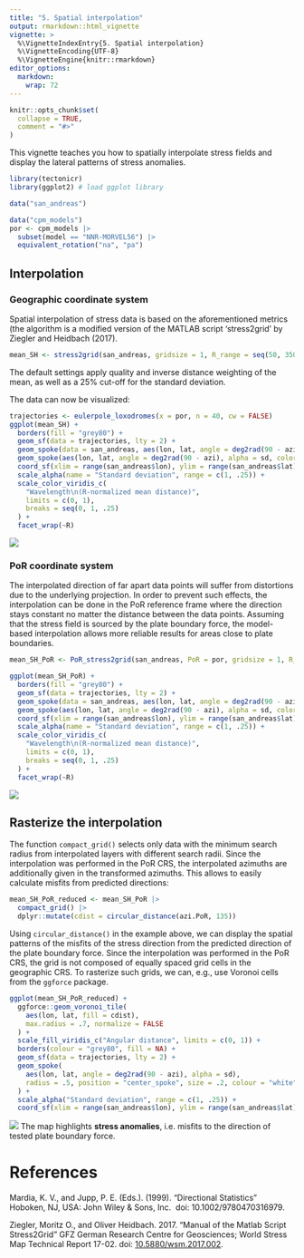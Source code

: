 ```yaml
---
title: "5. Spatial interpolation"
output: rmarkdown::html_vignette
vignette: >
  %\VignetteIndexEntry{5. Spatial interpolation}
  %\VignetteEncoding{UTF-8}
  %\VignetteEngine{knitr::rmarkdown}
editor_options: 
  markdown: 
    wrap: 72
---
```


```r
knitr::opts_chunk$set(
  collapse = TRUE,
  comment = "#>"
)
```

This vignette teaches you how to spatially interpolate stress fields and 
display the lateral patterns of stress anomalies.

```r
library(tectonicr)
library(ggplot2) # load ggplot library
```

```r
data("san_andreas")

data("cpm_models")
por <- cpm_models |>
  subset(model == "NNR-MORVEL56") |>
  equivalent_rotation("na", "pa")
```


## Interpolation
### Geographic coordinate system
Spatial interpolation of stress data is based on the aforementioned metrics (the
algorithm is a modified version of the MATLAB script 'stress2grid' by Ziegler 
and Heidbach (2017).

```r
mean_SH <- stress2grid(san_andreas, gridsize = 1, R_range = seq(50, 350, 100))
```

The default settings apply quality and inverse distance weighting of the mean, 
as well as a 25% cut-off for the standard deviation. 

The data can now be visualized:  
```r
trajectories <- eulerpole_loxodromes(x = por, n = 40, cw = FALSE)
ggplot(mean_SH) +
  borders(fill = "grey80") +
  geom_sf(data = trajectories, lty = 2) +
  geom_spoke(data = san_andreas, aes(lon, lat, angle = deg2rad(90 - azi)), radius = .5, color = "grey30", position = "center_spoke") +
  geom_spoke(aes(lon, lat, angle = deg2rad(90 - azi), alpha = sd, color = mdr), radius = 1, position = "center_spoke", size = 1) +
  coord_sf(xlim = range(san_andreas$lon), ylim = range(san_andreas$lat)) +
  scale_alpha(name = "Standard deviation", range = c(1, .25)) +
  scale_color_viridis_c(
    "Wavelength\n(R-normalized mean distance)",
    limits = c(0, 1),
    breaks = seq(0, 1, .25)
  ) +
  facet_wrap(~R)
```
![](interpolation.png)

### PoR coordinate system

The interpolated direction of far apart data points will suffer from distortions
due to the underlying projection. In order to prevent such effects, the 
interpolation can be done in the PoR reference frame where the direction stays 
constant no matter the distance between the data points. Assuming that the 
stress field is sourced by the plate boundary force, the model-based 
interpolation allows more reliable results for areas close to plate boundaries.

```r
mean_SH_PoR <- PoR_stress2grid(san_andreas, PoR = por, gridsize = 1, R_range = seq(50, 350, 100))
```

```r
ggplot(mean_SH_PoR) +
  borders(fill = "grey80") +
  geom_sf(data = trajectories, lty = 2) +
  geom_spoke(data = san_andreas, aes(lon, lat, angle = deg2rad(90 - azi)), radius = .5, color = "grey30", position = "center_spoke") +
  geom_spoke(aes(lon, lat, angle = deg2rad(90 - azi), alpha = sd, color = mdr), radius = 1, position = "center_spoke", size = 1) +
  coord_sf(xlim = range(san_andreas$lon), ylim = range(san_andreas$lat)) +
  scale_alpha(name = "Standard deviation", range = c(1, .25)) +
  scale_color_viridis_c(
    "Wavelength\n(R-normalized mean distance)",
    limits = c(0, 1),
    breaks = seq(0, 1, .25)
  ) +
  facet_wrap(~R)
```
![](interpolation_PoR.png)

## Rasterize the interpolation

The function `compact_grid()` selects only data with the minimum search radius 
from interpolated layers with different search radii. Since the interpolation 
was performed in the PoR CRS, the interpolated azimuths are additionally given 
in the transformed azimuths. This allows to easily calculate misfits from 
predicted directions:

```r
mean_SH_PoR_reduced <- mean_SH_PoR |>
  compact_grid() |>
  dplyr::mutate(cdist = circular_distance(azi.PoR, 135))
```

Using `circular_distance()` in the example above, we can display the spatial 
patterns of the misfits of the stress direction from the predicted direction of 
the plate boundary force. Since the interpolation was performed in the PoR CRS, 
the grid is not composed of equally spaced grid cells in the geographic CRS. To 
rasterize such grids, we can, e.g., use Voronoi cells from the `ggforce` 
package.

```r
ggplot(mean_SH_PoR_reduced) +
  ggforce::geom_voronoi_tile(
    aes(lon, lat, fill = cdist),
    max.radius = .7, normalize = FALSE
  ) +
  scale_fill_viridis_c("Angular distance", limits = c(0, 1)) +
  borders(colour = "grey80", fill = NA) +
  geom_sf(data = trajectories, lty = 2) +
  geom_spoke(
    aes(lon, lat, angle = deg2rad(90 - azi), alpha = sd),
    radius = .5, position = "center_spoke", size = .2, colour = "white"
  ) +
  scale_alpha("Standard deviation", range = c(1, .25)) +
  coord_sf(xlim = range(san_andreas$lon), ylim = range(san_andreas$lat))
```
![](interpolation_voronoi.png)
The map highlights **stress anomalies**, i.e. misfits to the direction of tested 
plate boundary force.

# References
Mardia, K. V., and Jupp, P. E. (Eds.). (1999). "Directional Statistics" 
Hoboken, NJ, USA: John Wiley & Sons, Inc. 
doi: 10.1002/9780470316979.
<!--doi: [10.1002/9780470316979](https://doi.org/10.1002/9780470316979).-->

Ziegler, Moritz O., and Oliver Heidbach. 2017. “Manual of the Matlab Script Stress2Grid” 
GFZ German Research Centre for Geosciences; World Stress Map Technical Report 17-02. 
doi: [10.5880/wsm.2017.002](https://doi.org/10.5880/wsm.2017.002). 
